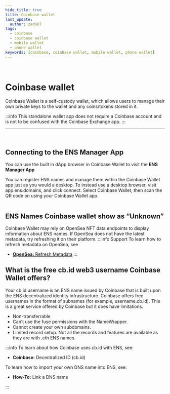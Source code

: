 ```yaml
---
hide_title: true
title: Coinbase wallet
last_update:
  author: zadok7
tags:
  - coinbase
  - coinbase wallet
  - mobile wallet
  - phone wallet
keywords: [coinbase, coinbase wallet, mobile wallet, phone wallet]
---
```


<br/>
<div class="container" style={{'padding':'0px'}}>
<div class="row">
<div class="col">

# Coinbase wallet

Coinbase Wallet is a self-custody wallet, which allows users to manage their own private keys to the wallet and any coins/tokens stored in it.  
    
:::info
This standalone wallet app does not require a Coinbase account and is not to be confused with the Coinbase Exchange app.
:::    

</div>
<div class="col">
<PhoneWindow img="/img/coinbase-wallet-app.jpg"/>
</div>
</div>
</div>

---

<br/>
<div class="container">
<div class="row">
<div class="col">
<PhoneWindow img="/img/coinbase-wallet-1.jpg"/>
</div>
<div class="col">

## Connecting to the ENS Manager App

<p>You can use the built in dApp browser in Coinbase Wallet to visit the <Link to="https://app.ens.domains"><b>ENS Manager App</b></Link></p>
</div>
</div>
</div>

You can register ENS names and manage them within the Coinbase Wallet app just as you would a desktop.
To instead use a desktop browser, visit app.ens.domains, and click connect. Select Coinbase Wallet, then scan the QR code on using your Coinbase Wallet app.

<BrowserWindow url="app.ens.domains">
  <Image img="/img/coinbase-wallet-2.png"/>
</BrowserWindow>

## ENS Names Coinbase wallet show as “Unknown”
Coinbase Wallet may rely on OpenSea NFT data endpoints to display information about ENS names. If OpenSea does not have the latest metadata, try refreshing it on their platform.
:::info Support
To learn how to refresh metadata on OpenSea, see
 - [**OpenSea:** Refresh Metadata](/docs/faq/marketplaces/opensea#refresh-metadata)
:::

## What is the free cb.id web3 username Coinbase Wallet offers?
Your cb.id username is an ENS name issued by Coinbase that is built upon the ENS decentralized identity infrastructure. Coinbase offers free usernames in the format of subnames (for example, username.cb.id). This is a great service offered by Coinbase but it does have limitations.

 - Non-transferrable
 - Can’t use the fuse permissions with the NameWrapper.
 - Cannot create your own subdomains.
 - Limited record setup. Not all the records and features are available as they are with .eth ENS names.

:::info
To learn about how Coinbase uses cb.id with ENS, see:
 - <Link to="https://help.coinbase.com/en/wallet/managing-account/coinbase-ens-support"><b>Coinbase:</b> Decentralized ID (cb.id)</Link>

To learn how to import your own DNS name into ENS, see:
 - <Link to="/docs/howto/link-dns-name"><b>How-To:</b> Link a DNS name</Link>
:::
